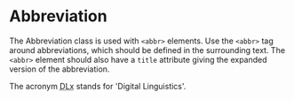
<Meta title='Classes/Abbreviation' />

# Abbreviation

The Abbreviation class is used with `<abbr>` elements. Use the `<abbr>` tag around abbreviations, which should be defined in the surrounding text. The `<abbr>` element should also have a `title` attribute giving the expanded version of the abbreviation.

<Canvas>
  <p>The acronym <abbr class='abbr' title='Digital Linguistics'>DLx</abbr> stands for 'Digital Linguistics'.</p>
</Canvas>
